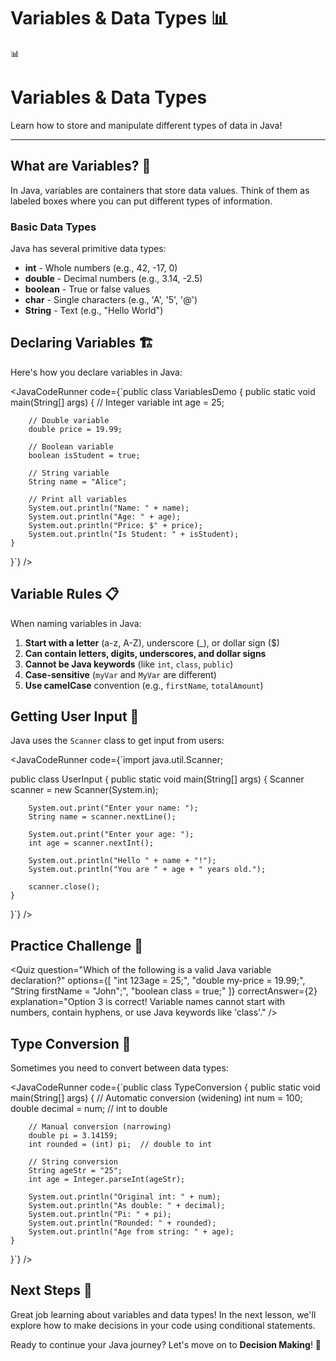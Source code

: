 
# Variables & Data Types 📊

<div className="text-center py-6">
  <div className="text-6xl mb-4">📊</div>
  <h1 className="text-4xl font-bold bg-gradient-to-r from-blue-600 to-purple-600 bg-clip-text text-transparent mb-4">
    Variables & Data Types
  </h1>
  <p className="text-xl text-gray-600 max-w-2xl mx-auto">
    Learn how to store and manipulate different types of data in Java!
  </p>
</div>

---

## What are Variables? 🎯

In Java, variables are containers that store data values. Think of them as labeled boxes where you can put different types of information.

### Basic Data Types

Java has several primitive data types:

- **int** - Whole numbers (e.g., 42, -17, 0)
- **double** - Decimal numbers (e.g., 3.14, -2.5)
- **boolean** - True or false values
- **char** - Single characters (e.g., 'A', '5', '@')
- **String** - Text (e.g., "Hello World")

## Declaring Variables 🏗️

Here's how you declare variables in Java:

<JavaCodeRunner
  code={`public class VariablesDemo {
    public static void main(String[] args) {
        // Integer variable
        int age = 25;
        
        // Double variable
        double price = 19.99;
        
        // Boolean variable
        boolean isStudent = true;
        
        // String variable
        String name = "Alice";
        
        // Print all variables
        System.out.println("Name: " + name);
        System.out.println("Age: " + age);
        System.out.println("Price: $" + price);
        System.out.println("Is Student: " + isStudent);
    }
}`}
/>

## Variable Rules 📋

When naming variables in Java:

1. **Start with a letter** (a-z, A-Z), underscore (_), or dollar sign ($)
2. **Can contain letters, digits, underscores, and dollar signs**
3. **Cannot be Java keywords** (like `int`, `class`, `public`)
4. **Case-sensitive** (`myVar` and `MyVar` are different)
5. **Use camelCase** convention (e.g., `firstName`, `totalAmount`)

## Getting User Input 🎤

Java uses the `Scanner` class to get input from users:

<JavaCodeRunner
  code={`import java.util.Scanner;

public class UserInput {
    public static void main(String[] args) {
        Scanner scanner = new Scanner(System.in);
        
        System.out.print("Enter your name: ");
        String name = scanner.nextLine();
        
        System.out.print("Enter your age: ");
        int age = scanner.nextInt();
        
        System.out.println("Hello " + name + "!");
        System.out.println("You are " + age + " years old.");
        
        scanner.close();
    }
}`}
/>

## Practice Challenge 🎯

<Quiz
  question="Which of the following is a valid Java variable declaration?"
  options={[
    "int 123age = 25;",
    "double my-price = 19.99;",
    "String firstName = \"John\";",
    "boolean class = true;"
  ]}
  correctAnswer={2}
  explanation="Option 3 is correct! Variable names cannot start with numbers, contain hyphens, or use Java keywords like 'class'."
/>

## Type Conversion 🔄

Sometimes you need to convert between data types:

<JavaCodeRunner
  code={`public class TypeConversion {
    public static void main(String[] args) {
        // Automatic conversion (widening)
        int num = 100;
        double decimal = num;  // int to double
        
        // Manual conversion (narrowing)
        double pi = 3.14159;
        int rounded = (int) pi;  // double to int
        
        // String conversion
        String ageStr = "25";
        int age = Integer.parseInt(ageStr);
        
        System.out.println("Original int: " + num);
        System.out.println("As double: " + decimal);
        System.out.println("Pi: " + pi);
        System.out.println("Rounded: " + rounded);
        System.out.println("Age from string: " + age);
    }
}`}
/>

## Next Steps 🚀

Great job learning about variables and data types! In the next lesson, we'll explore how to make decisions in your code using conditional statements.

Ready to continue your Java journey? Let's move on to **Decision Making**! 🎯
